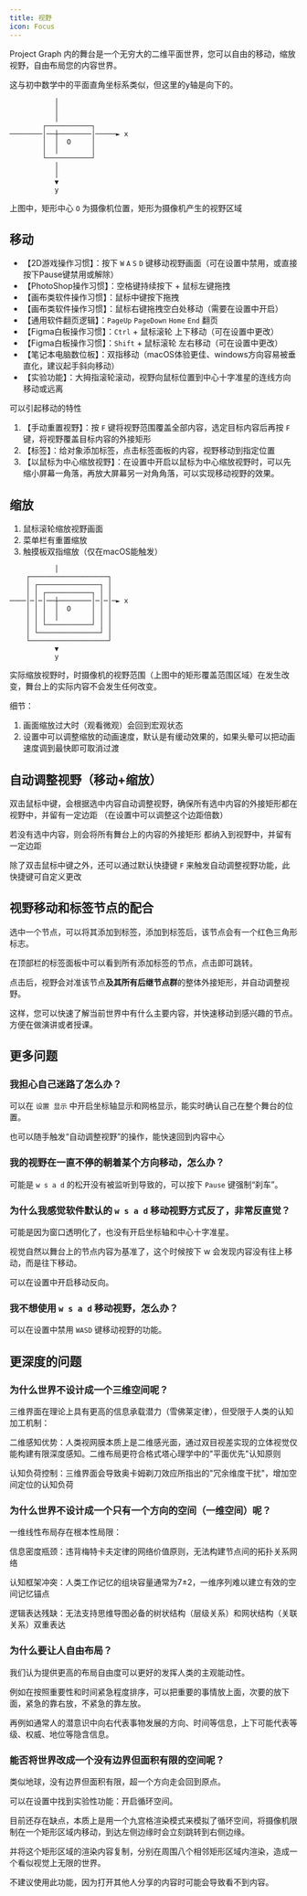 ```yaml
---
title: 视野
icon: Focus
---
```


Project Graph 内的舞台是一个无穷大的二维平面世界，您可以自由的移动，缩放视野，自由布局您的内容世界。

这与初中数学中的平面直角坐标系类似，但这里的y轴是向下的。

```
           │
           │
           │
        ┌───────────┐
────────│──┼────────│─────► x
        │  │  O     │
        │  │        │
        └───────────┘
           │
           │
           ▼
           y
```

上图中，矩形中心 `O` 为摄像机位置，矩形为摄像机产生的视野区域

## 移动

- 【2D游戏操作习惯】：按下 `W` `A` `S` `D` 键移动视野画面（可在设置中禁用，或直接按下Pause键禁用或解除）
- 【PhotoShop操作习惯】：空格键持续按下 + 鼠标左键拖拽
- 【画布类软件操作习惯】：鼠标中键按下拖拽
- 【画布类软件操作习惯】：鼠标右键拖拽空白处移动（需要在设置中开启）
- 【通用软件翻页逻辑】：`PageUp` `PageDown` `Home` `End` 翻页
- 【Figma白板操作习惯】：`Ctrl` + 鼠标滚轮 上下移动（可在设置中更改）
- 【Figma白板操作习惯】：`Shift` + 鼠标滚轮 左右移动（可在设置中更改）
- 【笔记本电脑数位板】：双指移动（macOS体验更佳、windows方向容易被垂直化，建议起手斜向移动）
- 【实验功能】：大拇指滚轮滚动，视野向鼠标位置到中心十字准星的连线方向移动或远离

可以引起移动的特性

1. 【手动重置视野】：按 `F` 键将视野范围覆盖全部内容，选定目标内容后再按 `F` 键，将视野覆盖目标内容的外接矩形
2. 【标签】：给对象添加标签，点击标签面板的内容，视野移动到指定位置
3. 【以鼠标为中心缩放视野】：在设置中开启以鼠标为中心缩放视野时，可以先缩小屏幕一角落，再放大屏幕另一对角角落，可以实现移动视野的效果。

## 缩放

1. 鼠标滚轮缩放视野画面
2. 菜单栏有重置缩放
3. 触摸板双指缩放（仅在macOS能触发）

```
           │
    ┌───────────────────┐
    │ ┌───────────────┐ │
    │ │ ┌───────────┐ │ │
────│─│─│──┼────────│─│─│─► x
    │ │ │  │  O     │ │ │
    │ │ │  │        │ │ │
    │ │ └───────────┘ │ │
    │ └───────────────┘ │
    └───────────────────┘
           ▼
           y
```

实际缩放视野时，时摄像机的视野范围（上图中的矩形覆盖范围区域）在发生改变，舞台上的实际内容不会发生任何改变。

细节：

1. 画面缩放过大时（观看微观）会回到宏观状态
2. 设置中可以调整缩放的动画速度，默认是有缓动效果的，如果头晕可以把动画速度调到最快即可取消过渡

## 自动调整视野（移动+缩放）

双击鼠标中键，会根据选中内容自动调整视野，确保所有选中内容的外接矩形都在视野中，并留有一定边距 （在设置中可以调整这个边距倍数）

若没有选中内容，则会将所有舞台上的内容的外接矩形 都纳入到视野中，并留有一定边距

除了双击鼠标中键之外，还可以通过默认快捷键 `F` 来触发自动调整视野功能，此快捷键可自定义更改

## 视野移动和标签节点的配合

选中一个节点，可以将其添加到标签，添加到标签后，该节点会有一个红色三角形标志。

在顶部栏的标签面板中可以看到所有添加标签的节点，点击即可跳转。

点击后，视野会对准该节点**及其所有后继节点群**的整体外接矩形，并自动调整视野。

这样，您可以快速了解当前世界中有什么主要内容，并快速移动到感兴趣的节点。方便在做演讲或者授课。

## 更多问题

### 我担心自己迷路了怎么办？

可以在 `设置 显示` 中开启坐标轴显示和网格显示，能实时确认自己在整个舞台的位置。

也可以随手触发“自动调整视野”的操作，能快速回到内容中心

### 我的视野在一直不停的朝着某个方向移动，怎么办？

可能是 `w s a d` 的松开没有被监听到导致的，可以按下 `Pause` 键强制“刹车”。

### 为什么我感觉软件默认的 `w s a d` 移动视野方式反了，非常反直觉？

可能是因为窗口透明化了，也没有开启坐标轴和中心十字准星。

视觉自然以舞台上的节点内容为基准了，这个时候按下 w 会发现内容没有往上移动，而是往下移动。

可以在设置中开启移动反向。

### 我不想使用 `w s a d` 移动视野，怎么办？

可以在设置中禁用 `WASD` 键移动视野的功能。

## 更深度的问题

### 为什么世界不设计成一个三维空间呢？

三维界面在理论上具有更高的信息承载潜力（雪佛莱定律），但受限于人类的认知加工机制：

​二维感知优势：人类视网膜本质上是二维感光面，通过双目视差实现的立体视觉仅能构建有限深度感知。二维布局更符合格式塔心理学中的"平面优先"认知原则

​认知负荷控制：三维界面会导致奥卡姆剃刀效应所指出的"冗余维度干扰"，增加空间定位的认知负荷

### 为什么世界不设计成一个只有一个方向的空间（一维空间）呢？

一维线性布局存在根本性局限：

​信息密度瓶颈：违背梅特卡夫定律的网络价值原则，无法构建节点间的拓扑关系网络

​认知框架冲突：人类工作记忆的组块容量通常为7±2，一维序列难以建立有效的空间记忆锚点

​逻辑表达残缺：无法支持思维导图必备的树状结构（层级关系）和网状结构（关联关系）双重表达

### 为什么要让人自由布局？

我们认为提供更高的布局自由度可以更好的发挥人类的主观能动性。

例如在按照重要性和时间紧急程度排序，可以把重要的事情放上面，次要的放下面，紧急的靠右放，不紧急的靠左放。

再例如通常人的潜意识中向右代表事物发展的方向、时间等信息，上下可能代表等级、权威、地位等隐含信息。

### 能否将世界改成一个没有边界但面积有限的空间呢？

类似地球，没有边界但面积有限，超一个方向走会回到原点。

可以在设置中找到实验性功能：开启循环空间。

目前还存在缺点，本质上是用一个九宫格渲染模式来模拟了循环空间，将摄像机限制在一个矩形区域内移动，到达左侧边缘时会立刻跳转到右侧边缘。

并将这个矩形区域的渲染内容复制，分别在周围八个相邻矩形区域内渲染，造成一个看似视觉上无限的世界。

不建议使用此功能，因为打开其他人分享的内容时可能会导致看不到内容。
